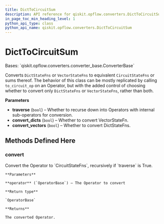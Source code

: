 ```yaml
---
title: DictToCircuitSum
description: API reference for qiskit.opflow.converters.DictToCircuitSum
in_page_toc_min_heading_level: 1
python_api_type: class
python_api_name: qiskit.opflow.converters.DictToCircuitSum
---
```


# DictToCircuitSum

<Class id="qiskit.opflow.converters.DictToCircuitSum" isDedicatedPage={true} github="https://github.com/qiskit/qiskit/tree/stable/0.20/qiskit/opflow/converters/dict_to_circuit_sum.py" signature="DictToCircuitSum(traverse=True, convert_dicts=True, convert_vectors=True)" modifiers="class">
  Bases: `qiskit.opflow.converters.converter_base.ConverterBase`

  Converts `DictStateFns` or `VectorStateFns` to equivalent `CircuitStateFns` or sums thereof. The behavior of this class can be mostly replicated by calling `to_circuit_op` on an Operator, but with the added control of choosing whether to convert only `DictStateFns` or `VectorStateFns`, rather than both.

  **Parameters**

  *   **traverse** (`bool`) – Whether to recurse down into Operators with internal sub-operators for conversion.
  *   **convert\_dicts** (`bool`) – Whether to convert VectorStateFn.
  *   **convert\_vectors** (`bool`) – Whether to convert DictStateFns.

  ## Methods Defined Here

  <span id="qiskit-opflow-converters-dicttocircuitsum-convert" />

  ### convert

  <Function id="qiskit.opflow.converters.DictToCircuitSum.convert" signature="DictToCircuitSum.convert(operator)">
    Convert the Operator to `CircuitStateFns`, recursively if `traverse` is True.

    **Parameters**

    **operator** (`OperatorBase`) – The Operator to convert

    **Return type**

    `OperatorBase`

    **Returns**

    The converted Operator.
  </Function>
</Class>

